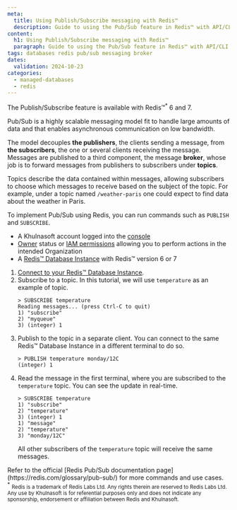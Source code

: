 ```yaml
---
meta:
  title: Using Publish/Subscribe messaging with Redis™
  description: Guide to using the Pub/Sub feature in Redis™ with API/CLI.
content:
  h1: Using Publish/Subscribe messaging with Redis™
  paragraph: Guide to using the Pub/Sub feature in Redis™ with API/CLI.
tags: databases redis pub/sub messaging broker
dates:
  validation: 2024-10-23
categories:
  - managed-databases
  - redis
---
```


The Publish/Subscribe feature is available with Redis™<sup>*</sup> 6 and 7.

Pub/Sub is a highly scalable messaging model fit to handle large amounts of data and that enables asynchronous communication on low bandwidth.

The model decouples **the publishers**, the clients sending a message, from **the subscribers**, the one or several clients receiving the message. Messages are published to a third component, the message **broker**, whose job is to forward messages from publishers to subscribers under **topics**.

Topics describe the data contained within messages, allowing subscribers to choose which messages to receive based on the subject of the topic. For example, under a topic named `/weather-paris` one could expect to find data about the weather in Paris.

To implement Pub/Sub using Redis, you can run commands such as `PUBLISH` and `SUBSCRIBE`.

<Macro id="requirements" />

- A Khulnasoft account logged into the [console](https://console.khulnasoft.com)
- [Owner](/identity-and-access-management/iam/concepts/#owner) status or [IAM permissions](/identity-and-access-management/iam/concepts/#permission) allowing you to perform actions in the intended Organization
- A [Redis™ Database Instance](/managed-databases/redis/quickstart/) with Redis™ version 6 or 7

1. [Connect to your Redis™ Database Instance](/managed-databases/redis/how-to/connect-to-redis-database-instance/).
2. Subscribe to a topic. In this tutorial, we will use `temperature` as an example of topic.
    ```
    > SUBSCRIBE temperature
    Reading messages... (press Ctrl-C to quit)
    1) "subscribe"
    2) "myqueue"
    3) (integer) 1
    ```
3. Publish to the topic in a separate client. You can connect to the same Redis™ Database Instance in a different terminal to do so.
    ```
    > PUBLISH temperature monday/12C
    (integer) 1
    ```
4. Read the message in the first terminal, where you are subscribed to the `temperature` topic. You can see the update in real-time.
    ```
    > SUBSCRIBE temperature
    1) "subscribe"
    2) "temperature"
    3) (integer) 1
    1) "message"
    2) "temperature"
    3) "monday/12C"
    ```
    All other subscribers of the `temperature` topic will receive the same messages.

<Message type="tip">
  Refer to the official [Redis Pub/Sub documentation page](https://redis.com/glossary/pub-sub/) for more commands and use cases.
</Message>

<br/>
<sup>*</sup> <small>Redis is a trademark of Redis Labs Ltd. Any rights therein are reserved to Redis Labs Ltd. Any use by Khulnasoft is for referential purposes only and does not indicate any sponsorship, endorsement or affiliation between Redis and Khulnasoft. </small>